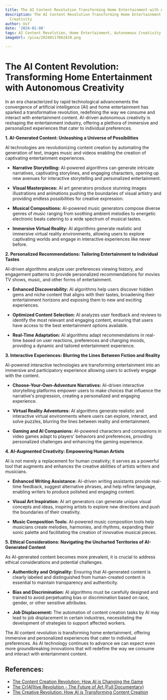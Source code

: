 ```yaml
---
title: The AI Content Revolution Transforming Home Entertainment with Autonomous Creativity
description: The AI Content Revolution Transforming Home Entertainment with Autonomous
  Creativity
author: Usf
date: '2024-01-08'
tags: AI Content Revolution, Home Entertainment, Autonomous Creativity
imageUrl: /pixa/20240117062428.png

---
```

# The AI Content Revolution: Transforming Home Entertainment  with Autonomous Creativity

In an era characterized by  rapid technological advancements the convergence of artificial intelligence  (AI)  and home entertainment has sparked  a transformative revolution, redefining the way  we consume and interact with entertainment content. AI-driven autonomous creativity is reshaping the entertainment industry, offering a  plethora of immersive and personalized experiences that cater to individual  preferences.

**1. AI-Generated Content: Unleashing a Universe of Possibilities**

AI technologies are revolutionizing content creation by automating the generation of text, images music and videos enabling the creation of captivating entertainment experiences.

* **Narrative Storytelling:** AI-powered algorithms can generate intricate narratives, captivating storylines, and engaging characters, opening up new  avenues  for interactive storytelling and personalized entertainment.

* **Visual Masterpieces:** AI art generators produce stunning images  illustrations and animations pushing the boundaries of visual artistry and providing endless possibilities for creative  expression.

*  **Musical Compositions:** AI-powered music generators compose diverse genres of music ranging  from soothing ambient melodies  to energetic electronic beats catering to  a wide spectrum of musical  tastes.

* **Immersive  Virtual Reality:** AI algorithms  generate realistic and immersive virtual reality environments, allowing users to explore captivating worlds and engage in interactive experiences like never before.

**2. Personalized Recommendations: Tailoring Entertainment to  Individual Tastes**

AI-driven algorithms analyze user preferences viewing history, and engagement patterns to provide personalized recommendations  for movies TV shows, music, and other forms of entertainment.

*  **Enhanced Discoverability:** AI  algorithms help users discover hidden gems and niche content that aligns with their tastes,  broadening their entertainment horizons and exposing them to new and exciting  experiences.

* **Optimized Content Selection:** AI analyzes user feedback and reviews  to identify the most relevant and engaging  content, ensuring that users have access to the  best entertainment options available.

* **Real-Time Adaptation:** AI algorithms adapt recommendations in real-time based on user  reactions, preferences and changing moods, providing a dynamic and tailored entertainment experience.

**3. Interactive  Experiences: Blurring the Lines Between Fiction and Reality**

AI-powered interactive technologies are transforming entertainment into an  immersive and participatory experience allowing users to actively engage with the content.

* **Choose-Your-Own-Adventure Narratives:** AI-driven interactive storytelling  platforms empower users to make choices that influence the  narrative's progression, creating a personalized and  engaging experience.

*  **Virtual Reality Adventures:** AI  algorithms generate realistic and interactive  virtual environments where users can  explore, interact, and solve puzzles, blurring  the  lines between reality  and entertainment.

* **Gaming and AI Companions:** AI-powered characters and companions in video games adapt to players' behaviors and preferences, providing personalized challenges and  enhancing the gaming experience.

**4. AI-Augmented Creativity: Empowering Human Artists**

AI  is not merely a replacement for human creativity; it serves as a powerful tool that augments and enhances the creative abilities of artists writers and musicians.

* **Enhanced Writing Assistance:**  AI-driven writing assistants provide real-time  feedback, suggest  alternative phrases, and help refine language, enabling writers to produce polished and engaging content.

* **Visual Art Inspiration:**  AI art generators can generate  unique visual concepts and ideas, inspiring artists to explore new directions and push the boundaries of their creativity.

* **Music Composition Tools:** AI-powered music  composition tools help musicians create  melodies, harmonies, and rhythms, expanding their sonic palette and facilitating the creation of  innovative musical pieces.

**5. Ethical Considerations: Navigating the Uncharted Territories of AI-Generated  Content**

As AI-generated content becomes more prevalent, it is crucial to address ethical considerations and potential challenges.

* **Authenticity and  Originality:** Ensuring that AI-generated content is clearly labeled and  distinguished from human-created content is essential to maintain transparency and authenticity.

* **Bias  and Discrimination:** AI algorithms must be carefully designed and trained to avoid perpetuating bias or  discrimination based on race, gender, or other sensitive  attributes.

*  **Job Displacement:** The automation of content creation tasks by AI may lead to job  displacement in certain industries, necessitating the  development of strategies to support  affected workers.

The AI  content revolution is transforming home entertainment, offering immersive and personalized experiences  that cater to individual  preferences. As AI technology continues to advance we can expect even more groundbreaking innovations that will redefine the way we consume and interact with entertainment content.

## References:
- [The Content Creation Revolution: How AI is Changing the Game](https://medium.com/@marketing_51433/the-content-creation-revolution-how-ai-is-changing-the-game-456a633397f2)
- [The Cr[AI]tive Revolution - The Future of Art (Full Documentary)](https://www.youtube.com/watch?v=rFr6Ltlr7kI)
- [The Creative Revolution: How AI is Transforming Content Creation](https://www.signitysolutions.com/tech-insights/creative-revolution-ai-transforming-content-creation)
